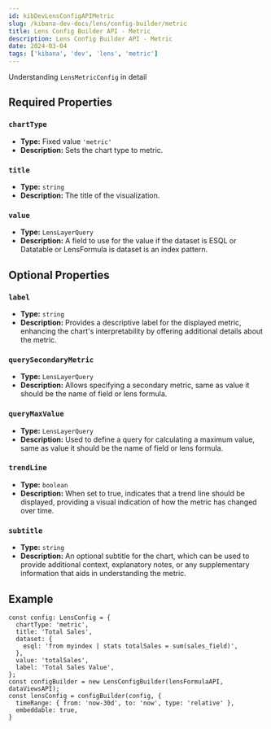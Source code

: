 ```yaml
---
id: kibDevLensConfigAPIMetric
slug: /kibana-dev-docs/lens/config-builder/metric
title: Lens Config Builder API - Metric
description: Lens Config Builder API - Metric
date: 2024-03-04
tags: ['kibana', 'dev', 'lens', 'metric']
---
```




Understanding `LensMetricConfig` in detail

## Required Properties

### `chartType`

- **Type:** Fixed value `'metric'`
- **Description:** Sets the chart type to metric.

### `title`

- **Type:** `string`
- **Description:** The title of the visualization.

<Dataset />

### `value`

- **Type:** `LensLayerQuery`
- **Description:** A field to use for the value if the dataset is ESQL or Datatable or LensFormula is dataset is an index pattern.

## Optional Properties

### `label`

- **Type:** `string`
- **Description:** Provides a descriptive label for the displayed metric, enhancing the chart's interpretability by offering additional details about the metric.

### `querySecondaryMetric`

- **Type:** `LensLayerQuery`
- **Description:** Allows specifying a secondary metric, same as value it should be the name of field or lens formula.

### `queryMaxValue`

- **Type:** `LensLayerQuery`
- **Description:** Used to define a query for calculating a maximum value, same as value it should be the name of field or lens formula.

<Breakdown />

### `trendLine`

- **Type:** `boolean`
- **Description:** When set to true, indicates that a trend line should be displayed, providing a visual indication of how the metric has changed over time.

### `subtitle`

- **Type:** `string`
- **Description:** An optional subtitle for the chart, which can be used to provide additional context, explanatory notes, or any supplementary information that aids in understanding the metric.


## Example

```
const config: LensConfig = {
  chartType: 'metric',
  title: 'Total Sales',
  dataset: {
    esql: 'from myindex | stats totalSales = sum(sales_field)',
  },
  value: 'totalSales',
  label: 'Total Sales Value',
};
const configBuilder = new LensConfigBuilder(lensFormulaAPI, dataViewsAPI);
const lensConfig = configBuilder(config, { 
  timeRange: { from: 'now-30d', to: 'now', type: 'relative' },
  embeddable: true,
}
```